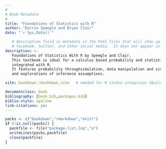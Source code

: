 ```yaml
--- 
#
# Book Metadata
#
title: "Foundations of Statistics with R"
author: "Darrin Speegle and Bryan Clair"
date: "`r Sys.Date()`"

   # description field is metadata in the html files that will show up on
   # facebook, twitter, and other social media.  It does not appear in the book text.
description: >-
   Foundations of Statistics With R by Speegle and Clair.
   This textbook is ideal for a calculus based probability and statistics course
   integrated with R.
   It features probability throughsimulation, data manipulation and visualization,
   and explorations of inference assumptions.

site: bookdown::bookdown_site   # needed for R studio integraion (Build tab)

documentclass: book
bibliography: [book.bib,packages.bib]
biblio-style: apalike
link-citations: yes
---
```


```r
packs <- c("bookdown","rmarkdown","knitr")
if (!is.null(packs)) {
  packfile <- file("package-list.log","a")
  writeLines(packs,packfile)
  close(packfile)
}
```

